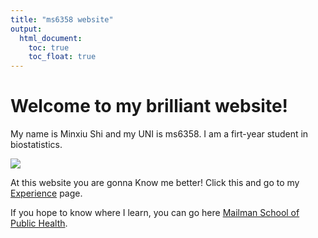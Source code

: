 ```yaml
---
title: "ms6358 website"
output: 
  html_document:
    toc: true
    toc_float: true
---
```


# Welcome to  my brilliant website!

My name is Minxiu Shi and my UNI is ms6358. I am a firt-year student in biostatistics.

![](https://i.makeagif.com/media/9-05-2015/3jhjWn.gif)


At this website you are gonna Know me better! Click this and go to my [Experience](experience.html) page.

If you hope to know where I learn, you can go here [Mailman School of Public Health](https://www.publichealth.columbia.edu/).



